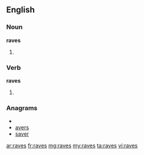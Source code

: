 ==English==

===Noun===
'''raves'''

# {{plural of|rave}}

===Verb===
'''raves'''

# {{third-person singular of|rave}}

===Anagrams===
* {{alphagram|aersv}}
* [[avers#English|avers]]
* [[saver#English|saver]]

[[ar:raves]]
[[fr:raves]]
[[mg:raves]]
[[my:raves]]
[[ta:raves]]
[[vi:raves]]